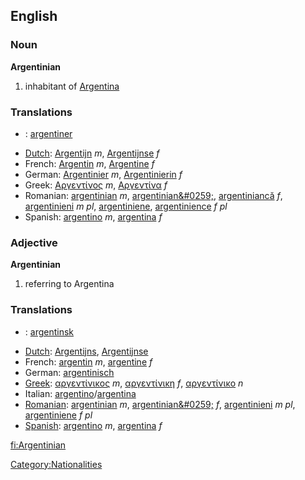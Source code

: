 ==English==
===Noun===
'''Argentinian'''

# inhabitant of [[Argentina]]

=== Translations ===
*{{da}}: [[argentiner]]
*[[Dutch]]: [[Argentijn]] ''m'', [[Argentijnse]] ''f''
*French: [[Argentin]] ''m'', [[Argentine]] ''f''
*German: [[Argentinier]] ''m'', [[Argentinierin]] ''f''
*Greek: [[Αργεντίνος]] ''m'', [[Αργεντίνα]] ''f''
*Romanian: [[argentinian]] ''m'', [[argentinian&#0259;]], [[argentiniancă]] ''f'', [[argentinieni]] ''m pl'', [[argentiniene]], [[argentinience]] ''f pl''
*Spanish: [[argentino]] ''m'', [[argentina]] ''f''

=== Adjective ===
'''Argentinian'''

# referring to Argentina

=== Translations ===
*{{da}}: [[argentinsk]]
*[[Dutch]]: [[Argentijns]], [[Argentijnse]]
*French: [[argentin]] ''m'', [[argentine]] ''f''
*German: [[argentinisch]]
*[[Greek]]: [[αργεντίνικος]] ''m'', [[αργεντίνικη]] ''f'', [[αργεντίνικο]] ''n''
*Italian: [[argentino]]/[[argentina]]
*[[Romanian]]: [[argentinian]] ''m'', [[argentinian&#0259;]] ''f'', [[argentinieni]] ''m pl'', [[argentiniene]] ''f pl''
*[[Spanish]]: [[argentino]] ''m'', [[argentina]] ''f''

[[Category:Nationalities]]

[[fi:Argentinian]]